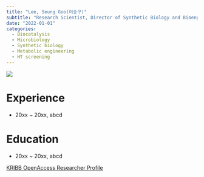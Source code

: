 ```yaml
---
title: "Lee, Seung Goo(이승구)"
subtitle: "Research Scientist, Director of Synthetic Biology and Bioengineering Research Institute (합성생물학연구소)"
date: "2022-01-01"
categories:
  - Biocatalysis
  - Microbiology
  - Synthetic biology
  - Metabolic engineering
  - HT screening
---
```


![](images/image-700235287.png){fig-align="center"}

# Experience

-   20xx \~ 20xx, abcd

# Education

-   20xx \~ 20xx, abcd

[KRIBB OpenAccess Researcher Profile](https://oak.kribb.re.kr/researcher-profile?ep=340)
